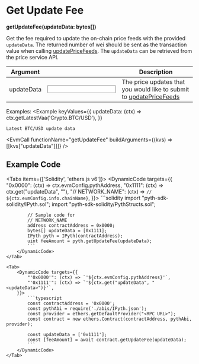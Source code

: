 
# Get Update Fee
**getUpdateFee(updateData: bytes[])**

Get the fee required to update the on-chain price feeds with the provided `updateData`.
The returned number of wei should be sent as the transaction value when calling [updatePriceFeeds](update-price-feeds).
The `updateData` can be retrieved from the price service API.

| Argument                                                  |                           | Description                                                                                               |
|-----------------------------------------------------------|---------------------------|-----------------------------------------------------------------------------------------------------------|
| <Arg required={true} type="hex[]">updateData</Arg>        | <Input id="updateData" /> | The price updates that you would like to submit to [updatePriceFeeds](update-price-feeds) |

Examples:
<Example
    keyValues={{
        updateData: (ctx) => ctx.getLatestVaa('Crypto.BTC/USD'),
    }}
>
    Latest BTC/USD update data
</Example>

<EvmCall
    functionName="getUpdateFee"
    buildArguments={(kvs) => [[kvs["updateData"]]]}
/>

## Example Code

<Tabs items={['Solidity', 'ethers.js v6']}>
    <Tab>
        <DynamicCode targets={{
            "0x0000": (ctx) => ctx.evmConfig.pythAddress,
            "0x1111": (ctx) => ctx.get("updateData", "<updateData>"),
            "// NETWORK_NAME": (ctx) => `// ${ctx.evmConfig.info.chainName}`,
        }}>
            ```solidity
            import "pyth-sdk-solidity/IPyth.sol";
            import "pyth-sdk-solidity/PythStructs.sol";

            // Sample code for
            // NETWORK_NAME
            address contractAddress = 0x0000;
            bytes[] updateData = [0x1111];
            IPyth pyth = IPyth(contractAddress);
            uint feeAmount = pyth.getUpdateFee(updateData);
            ```
        </DynamicCode>
    </Tab>

    <Tab>
        <DynamicCode targets={{
            "'0x0000'": (ctx) => `'${ctx.evmConfig.pythAddress}'`,
            "'0x1111'": (ctx) => `'${ctx.get("updateData", "<updateData>")}'`,
        }}>
            ```typescript
            const contractAddress = '0x0000';
            const pythAbi = require('./abis/IPyth.json');
            const provider = ethers.getDefaultProvider("<RPC URL>");
            const contract = new ethers.Contract(contractAddress, pythAbi, provider);

            const updateData = ['0x1111'];
            const [feeAmount] = await contract.getUpdateFee(updateData);
            ```
        </DynamicCode>
    </Tab>
</Tabs>

